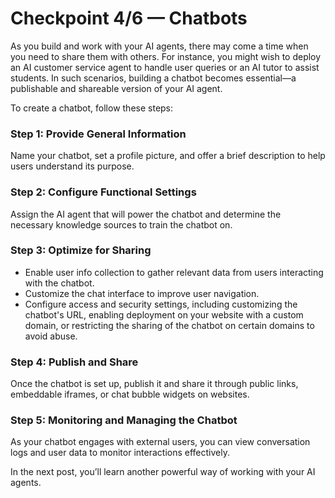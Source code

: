 # Checkpoint 4/6 — Chatbots

As you build and work with your AI agents, there may come a time when you need to share them with others. For instance, you might wish to deploy an AI customer service agent to handle user queries or an AI tutor to assist students. In such scenarios, building a chatbot becomes essential—a publishable and shareable version of your AI agent.

To create a chatbot, follow these steps:

### Step 1: Provide General Information

Name your chatbot, set a profile picture, and offer a brief description to help users understand its purpose.

### Step 2: Configure Functional Settings

Assign the AI agent that will power the chatbot and determine the necessary knowledge sources to train the chatbot on.

### Step 3: Optimize for Sharing

- Enable user info collection to gather relevant data from users interacting with the chatbot.
- Customize the chat interface to improve user navigation.
- Configure access and security settings, including customizing the chatbot's URL, enabling deployment on your website with a custom domain, or restricting the sharing of the chatbot on certain domains to avoid abuse.

### Step 4: Publish and Share

Once the chatbot is set up, publish it and share it through public links, embeddable iframes, or chat bubble widgets on websites.

### Step 5: Monitoring and Managing the Chatbot

As your chatbot engages with external users, you can view conversation logs and user data to monitor interactions effectively.

In the next post, you’ll learn another powerful way of working with your AI agents.


<PageFooter />
